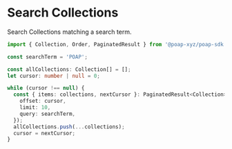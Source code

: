 # Search Collections

Search Collections matching a search term.

```typescript
import { Collection, Order, PaginatedResult } from '@poap-xyz/poap-sdk';

const searchTerm = 'POAP';

const allCollections: Collection[] = [];
let cursor: number | null = 0;

while (cursor !== null) {
  const { items: collections, nextCursor }: PaginatedResult<Collection> = await client.search({
    offset: cursor,
    limit: 10,
    query: searchTerm,
  });
  allCollections.push(...collections);
  cursor = nextCursor;
}
```
